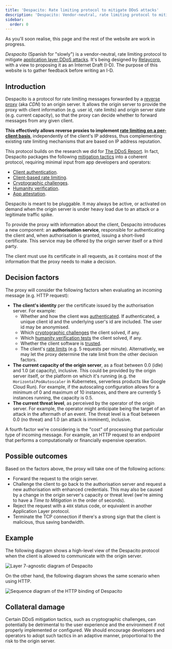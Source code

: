 ```yaml
---
title: 'Despacito: Rate limiting protocol to mitigate DDoS attacks'
description: 'Despacito: Vendor-neutral, rate limiting protocol to mitigate application layer DDoS attacks'
sidebar:
  order: 0
---
```



<Aside type="caution">
  As you'll soon realise, this page and the rest of the website are work in progress.
</Aside>

_Despacito_ (Spanish for "slowly") is a vendor-neutral,
rate limiting protocol to mitigate
[application layer DDoS attacks](https://ddos.report/overview#application-attacks).
It's being designed by [Relaycorp](https://relaycorp.tech),
with a view to proposing it as an Internet Draft (I-D).
The purpose of this website is to gather feedback before writing an I-D.

## Introduction

Despacito is a protocol for rate limiting messages forwarded by a
[reverse proxy](https://ddos.report/tactics/reverse-proxies/) (aka _CDN_) to an origin server.
It allows the origin server to provide the proxy with client information (e.g. user id, rate limits)
and origin server state (e.g. current capacity),
so that the proxy can decide whether to forward messages from any given client.

**This effectively allows reverse proxies to implement
[rate limiting on a per-client basis](https://ddos.report/tactics/rate-limiting/)**,
independently of the client's IP address,
thus complementing existing rate limiting mechanisms that are based on IP address reputation.

This protocol builds on the research we did for [The DDoS Report](https://ddos.report).
In fact,
Despacito packages the following [mitigation tactics](https://ddos.report/tactics/) into a coherent protocol,
requiring minimal input from app developers and operators:

- [Client authentication](https://ddos.report/tactics/authentication/).
- [Client-based rate limiting](https://ddos.report/tactics/rate-limiting/).
- [Cryptographic challenges](https://ddos.report/tactics/crypto-challenges/).
- [Humanity verification](https://ddos.report/tactics/humanity-verification/).
- [App attestation](https://ddos.report/tactics/app-attestation/).

Despacito is meant to be pluggable.
It may always be active,
or activated on demand when the origin server is under heavy load
due to an attack or a legitimate traffic spike.

To provide the proxy with information about the client,
Despacito introduces a new component:
an **authorisation service**,
responsible for authenticating the client and,
when authorisation is granted,
issuing a short-lived certificate.
This service may be offered by the origin server itself or a third party.

The client must use its certificate in all requests,
as it contains most of the information that the proxy needs to make a decision.

## Decision factors

The proxy will consider the following factors when evaluating an incoming message
(e.g. HTTP request):

- **The client's identity** per the certificate issued by the authorisation server. For example:
  - Whether and how the client was [authenticated](https://ddos.report/tactics/authentication/). If authenticated, a unique client id and the underlying user's id are included. The user id may be anonymised.
  - Which [cryptographic challenges](https://ddos.report/tactics/crypto-challenges/) the client solved, if any.
  - Which [humanity verification tests](https://ddos.report/tactics/humanity-verification/) the client solved, if any.
  - Whether the client software is [trusted](https://ddos.report/tactics/app-attestation/).
  - The client's [rate limits](https://ddos.report/tactics/rate-limiting/) (e.g. 5 requests per minute).
    Alternatively, we may let the proxy determine the rate limit from the other decision factors.
- **The current capacity of the origin server**,
  as a float between 0.0 (idle) and 1.0 (at capacity), inclusive.
  This could be provided by the origin server itself,
  or the platform on which it's running
  (e.g. the `HorizontalPodAutoscaler` in Kubernetes, serverless products like Google Cloud Run).
  For example,
  if the autoscaling configuration allows for a minimum of 0 and maximum of 10 instances,
  and there are currently 5 instances running,
  the capacity is 0.5.
- **The current threat level**, as perceived by the operator of the origin server.
  For example, the operator might anticipate being the target of an attack in the aftermath of an event.
  The threat level is a float between 0.0 (no threat) and 1.0 (an attack is imminent), inclusive.

A fourth factor we're considering is the "cost" of processing that particular type of incoming message.
For example,
an HTTP request to an endpoint that performs a computationally or financially expensive operation.

## Possible outcomes

Based on the factors above, the proxy will take one of the following actions:

- Forward the request to the origin server.
- Challenge the client to go back to the authorisation server
  and request a new authorisation with enhanced credentials.
  This may also be caused by a change in the origin server's capacity or threat level
  (we're aiming to have a _Time to Mitigation_ in the order of seconds).
- Reject the request with a `40X` status code, or equivalent in another Application Layer protocol.
- Terminate the TCP connection if there's a strong sign that the client is malicious,
  thus saving bandwidth.

## Example

The following diagram shows a high-level view of the Despacito protocol
when the client is allowed to communicate with the origin server.

![Layer 7-agnostic diagram of Despacito](../../assets/diagrams/despacito-core.png)

On the other hand, the following diagram shows the same scenario when using HTTP.

![Sequence diagram of the HTTP binding of Despacito](../../assets/diagrams/despacito-http.png)

## Collateral damage

Certain DDoS mitigation tactics,
such as cryptographic challenges,
can potentially be detrimental to the user experience and the environment if not properly implemented or configured.
We should encourage developers and operators to adopt such tactics in an adaptive manner,
proportional to the risk to the origin server.
